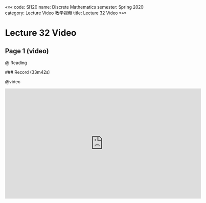 «««
code: SI120
name: Discrete Mathematics
semester: Spring 2020
category: Lecture Video 教学视频
title: Lecture 32 Video
»»»

# Lecture 32 Video

## Page 1 (video)

@ Reading

<div class="markdown-body">
### Record (33m42s)
</div>

@video

<iframe src="https://watchsb.com/e/ieh7rr0jxj57.html" frameborder=0 marginwidth=0 marginheight=0 scrolling=no width=640 height=360 allowfullscreen></iframe>


